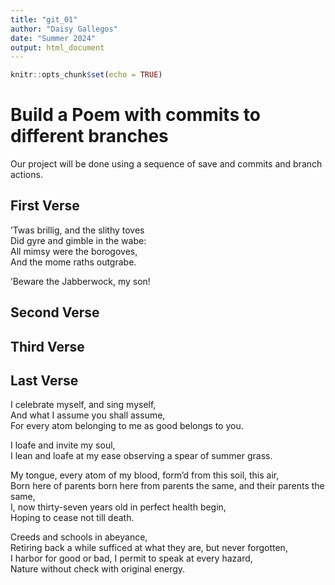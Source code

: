 ```yaml
---
title: "git_01"
author: "Daisy Gallegos"
date: "Summer 2024"
output: html_document
---
```


```r
knitr::opts_chunk$set(echo = TRUE)
```
# Build a Poem with commits to different branches
Our project will be done using a sequence of save and commits and branch actions.
<!-- Do not modify or change any text in "!--" bracketed areas such as this --- these are instructions to
you, if you change any of this the git program will notice it and compromise your git merging strategy !-->

## First Verse 
<!--Put the first five lines of a poem by Lewis Carrol in this section!-->
'Twas brillig, and the slithy toves  
   Did gyre and gimble in the wabe:  
All mimsy were the borogoves,  
   And the mome raths outgrabe.  
  
'Beware the Jabberwock, my son!  
  
## Second Verse
<!--Put the first five lines of a poem by Robert Frost here!-->

## Third Verse
<!--Put the first two verses of The Walrus and the Carpenter here!-->

## Last Verse
<!--Put a short poem you created using chatGPT of 20 to 30 lines,here!-->
I celebrate myself, and sing myself,  
And what I assume you shall assume,  
For every atom belonging to me as good belongs to you.  
  
I loafe and invite my soul,  
I lean and loafe at my ease observing a spear of summer grass.  
  
My tongue, every atom of my blood, form’d from this soil, this air,  
Born here of parents born here from parents the same, and their parents the same,  
I, now thirty-seven years old in perfect health begin,  
Hoping to cease not till death.  
  
Creeds and schools in abeyance,  
Retiring back a while sufficed at what they are, but never forgotten,  
I harbor for good or bad, I permit to speak at every hazard,  
Nature without check with original energy.  
  